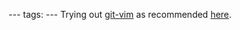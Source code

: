 ---
tags:
---
Trying out [[git-vim]] as recommended [http://vim.runpaint.org/extending/integrating-vim-with-git/ here].
